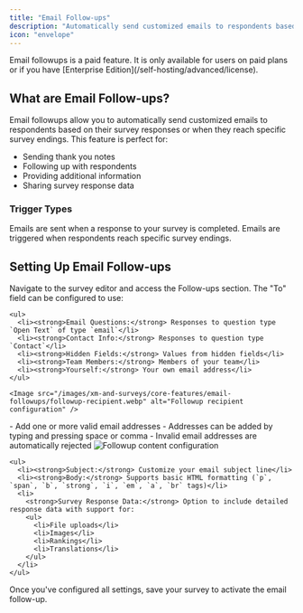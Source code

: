 ```yaml
---
title: "Email Follow-ups"
description: "Automatically send customized emails to respondents based on their survey responses or specific survey endings."
icon: "envelope"
---
```


<Note>
  Email followups is a paid feature. It is only available for users on paid plans or if you have [Enterprise Edition](/self-hosting/advanced/license).
</Note>

## What are Email Follow-ups?

Email followups allow you to automatically send customized emails to respondents based on their survey responses or when they reach specific survey endings. This feature is perfect for:
- Sending thank you notes
- Following up with respondents
- Providing additional information
- Sharing survey response data

### Trigger Types

<Card title="Response-based">
  Emails are sent when a response to your survey is completed.
</Card>

<Card title="Ending-based">
  Emails are triggered when respondents reach specific survey endings.
</Card>

## Setting Up Email Follow-ups

<Steps>
  <Step title="Go to Follow-ups Section and Create New Follow-up">
    Navigate to the survey editor and access the Follow-ups section.
  </Step>

  <Step title="Configure Recipients">
    The "To" field can be configured to use:

    <ul>
      <li><strong>Email Questions:</strong> Responses to question type `Open Text` of type `email`</li>
      <li><strong>Contact Info:</strong> Responses to question type `Contact`</li>
      <li><strong>Hidden Fields:</strong> Values from hidden fields</li>
      <li><strong>Team Members:</strong> Members of your team</li>
      <li><strong>Yourself:</strong> Your own email address</li>
    </ul>

    <Image src="/images/xm-and-surveys/core-features/email-followups/followup-recipient.webp" alt="Followup recipient configuration" />
  </Step>

  <Step title="Set Up Reply-To">
    - Add one or more valid email addresses
    - Addresses can be added by typing and pressing space or comma
    - Invalid email addresses are automatically rejected
  </Step>

  <Step title="Configure Email Content">
    <Image src="/images/xm-and-surveys/core-features/email-followups/followup-content.webp" alt="Followup content configuration" />

    <ul>
      <li><strong>Subject:</strong> Customize your email subject line</li>
      <li><strong>Body:</strong> Supports basic HTML formatting (`p`, `span`, `b`, `strong`, `i`, `em`, `a`, `br` tags)</li>
      <li>
        <strong>Survey Response Data:</strong> Option to include detailed response data with support for:
        <ul>
          <li>File uploads</li>
          <li>Images</li>
          <li>Rankings</li>
          <li>Translations</li>
        </ul>
      </li>
    </ul>
  </Step>

  <Step title="Save to Activate">
    Once you've configured all settings, save your survey to activate the email follow-up.
  </Step>
</Steps>